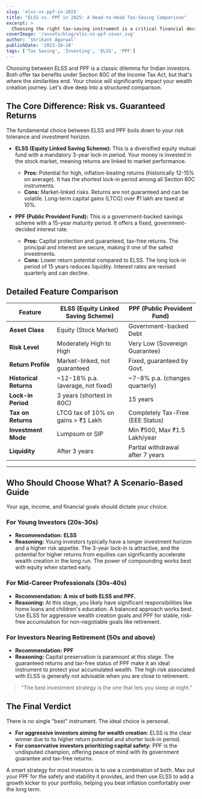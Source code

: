 ```yaml
---
slug: 'elss-vs-ppf-in-2025'
title: "ELSS vs. PPF in 2025: A Head-to-Head Tax-Saving Comparison"
excerpt: >
  Choosing the right tax-saving instrument is a critical financial decision. Both Equity Linked Saving Schemes (ELSS) and Public Provident Fund (PPF) are popular choices under Section 80C, but they cater to very different risk appetites and financial goals. ELSS, a mutual fund, offers wealth creation potential by investing in equities, carrying higher risk but also the possibility of higher returns. It comes with the shortest lock-in period of just three years. In contrast, PPF is a government-backed scheme providing guaranteed, tax-free returns, making it a safe, long-term investment with a 15-year maturity. This guide breaks down their features, risks, and returns to help you decide which is the superior choice for your 2025 investment strategy.
coverImage: '/assets/blog/elss-vs-ppf-cover.svg'
author: 'Shrikant Agarwal'
publishDate: '2023-10-28'
tags: ['Tax Saving', 'Investing', 'ELSS', 'PPF']
---
```


Choosing between ELSS and PPF is a classic dilemma for Indian investors. Both offer tax benefits under Section 80C of the Income Tax Act, but that's where the similarities end. Your choice will significantly impact your wealth creation journey. Let's dive deep into a structured comparison.

## The Core Difference: Risk vs. Guaranteed Returns

The fundamental choice between ELSS and PPF boils down to your risk tolerance and investment horizon.

- **ELSS (Equity Linked Saving Scheme):** This is a diversified equity mutual fund with a mandatory 3-year lock-in period. Your money is invested in the stock market, meaning returns are linked to market performance.
  - **Pros:** Potential for high, inflation-beating returns (historically 12-15% on average). It has the shortest lock-in period among all Section 80C instruments.
  - **Cons:** Market-linked risks. Returns are not guaranteed and can be volatile. Long-term capital gains (LTCG) over ₹1 lakh are taxed at 10%.

- **PPF (Public Provident Fund):** This is a government-backed savings scheme with a 15-year maturity period. It offers a fixed, government-decided interest rate.
  - **Pros:** Capital protection and guaranteed, tax-free returns. The principal and interest are secure, making it one of the safest investments.
  - **Cons:** Lower return potential compared to ELSS. The long lock-in period of 15 years reduces liquidity. Interest rates are revised quarterly and can decline.

## Detailed Feature Comparison

| Feature | ELSS (Equity Linked Saving Scheme) | PPF (Public Provident Fund) |
|---|---|---|
| **Asset Class** | Equity (Stock Market) | Government-backed Debt |
| **Risk Level** | Moderately High to High | Very Low (Sovereign Guarantee) |
| **Return Profile** | Market-linked, not guaranteed | Fixed, guaranteed by Govt. |
| **Historical Returns**| ~12-18% p.a. (average, not fixed) | ~7-8% p.a. (changes quarterly) |
| **Lock-in Period** | 3 years (shortest in 80C) | 15 years |
| **Tax on Returns** | LTCG tax of 10% on gains > ₹1 Lakh | Completely Tax-Free (EEE Status) |
| **Investment Mode** | Lumpsum or SIP | Min ₹500, Max ₹1.5 Lakh/year |
| **Liquidity** | After 3 years | Partial withdrawal after 7 years |

---

## Who Should Choose What? A Scenario-Based Guide

Your age, income, and financial goals should dictate your choice.

### For Young Investors (20s-30s)
- **Recommendation:** **ELSS**
- **Reasoning:** Young investors typically have a longer investment horizon and a higher risk appetite. The 3-year lock-in is attractive, and the potential for higher returns from equities can significantly accelerate wealth creation in the long run. The power of compounding works best with equity when started early.

### For Mid-Career Professionals (30s-40s)
- **Recommendation:** **A mix of both ELSS and PPF.**
- **Reasoning:** At this stage, you likely have significant responsibilities like home loans and children's education. A balanced approach works best. Use ELSS for aggressive wealth creation goals and PPF for stable, risk-free accumulation for non-negotiable goals like retirement.

### For Investors Nearing Retirement (50s and above)
- **Recommendation:** **PPF**
- **Reasoning:** Capital preservation is paramount at this stage. The guaranteed returns and tax-free status of PPF make it an ideal instrument to protect your accumulated wealth. The high risk associated with ELSS is generally not advisable when you are close to retirement.

> "The best investment strategy is the one that lets you sleep at night."

## The Final Verdict

There is no single "best" instrument. The ideal choice is personal.

- **For aggressive investors aiming for wealth creation:** ELSS is the clear winner due to its higher return potential and shorter lock-in period.
- **For conservative investors prioritizing capital safety:** PPF is the undisputed champion, offering peace of mind with its government guarantee and tax-free returns.

A smart strategy for most investors is to use a combination of both. Max out your PPF for the safety and stability it provides, and then use ELSS to add a growth kicker to your portfolio, helping you beat inflation comfortably over the long term. 
